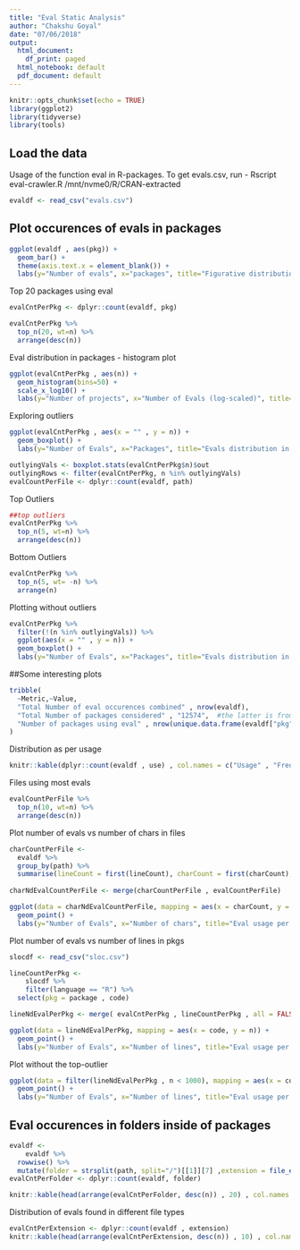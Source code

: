 ```yaml
---
title: "Eval Static Analysis"
author: "Chakshu Goyal"
date: "07/06/2018"
output:
  html_document:
    df_print: paged
  html_notebook: default
  pdf_document: default
---
```


```r
knitr::opts_chunk$set(echo = TRUE)
library(ggplot2)
library(tidyverse)
library(tools)
```

## Load the data
Usage of the function eval in R-packages.
To get evals.csv, run - Rscript eval-crawler.R /mnt/nvme0/R/CRAN-extracted
```r
evaldf <- read_csv("evals.csv")
```

## Plot occurences of evals in packages
```r
ggplot(evaldf , aes(pkg)) + 
  geom_bar() + 
  theme(axis.text.x = element_blank()) + 
  labs(y="Number of evals", x="packages", title="Figurative distribution of the usage of eval in various packages")
```

Top 20 packages using eval
```r
evalCntPerPkg <- dplyr::count(evaldf, pkg)

evalCntPerPkg %>%
  top_n(20, wt=n) %>%
  arrange(desc(n))
```

Eval distribution in packages - histogram plot
```r
ggplot(evalCntPerPkg , aes(n)) +
  geom_histogram(bins=50) +
  scale_x_log10() +
  labs(y="Number of projects", x="Number of Evals (log-scaled)", title="Evals distribution in the packages - histogram")
```

Exploring outliers
```r
ggplot(evalCntPerPkg , aes(x = "" , y = n)) +
  geom_boxplot() +
  labs(y="Number of Evals", x="Packages", title="Evals distribution in the packages - boxplot")
```

```r
outlyingVals <- boxplot.stats(evalCntPerPkg$n)$out
outlyingRows <- filter(evalCntPerPkg, n %in% outlyingVals)
evalCountPerFile <- dplyr::count(evaldf, path)
```

Top Outliers
```r
##top outliers
evalCntPerPkg %>% 
  top_n(5, wt=n) %>% 
  arrange(desc(n))
```

Bottom Outliers
```r
evalCntPerPkg %>% 
  top_n(5, wt= -n) %>% 
  arrange(n)
```

Plotting without outliers
```r
evalCntPerPkg %>%
  filter(!(n %in% outlyingVals)) %>%
  ggplot(aes(x = "" , y = n)) +
  geom_boxplot() +
  labs(y="Number of Evals", x="Packages", title="Evals distribution in the packages - boxplot (outliers removed)")
```

##Some interesting plots 

```r
tribble(
  ~Metric,~Value,
  "Total Number of eval occurences combined" , nrow(evaldf),
  "Total Number of packages considered" , "12574",  #the latter is from the output of the evalCrawler.R script
  "Number of packages using eval" , nrow(unique.data.frame(evaldf["pkg"]))
)
```

Distribution as per usage
```r
knitr::kable(dplyr::count(evaldf , use) , col.names = c("Usage" , "Frequency"))
```

Files using most evals
```r
evalCountPerFile %>% 
  top_n(10, wt=n) %>% 
  arrange(desc(n))
```

Plot number of evals vs number of chars in files
```r
charCountPerFile <- 
  evaldf %>%
  group_by(path) %>%
  summarise(lineCount = first(lineCount), charCount = first(charCount), pkg = first(pkg))
	
charNdEvalCountPerFile <- merge(charCountPerFile , evalCountPerFile)

ggplot(data = charNdEvalCountPerFile, mapping = aes(x = charCount, y = n)) +
  geom_point() + 
  labs(y="Number of Evals", x="Number of chars", title="Eval usage per char in files")
```

Plot number of evals vs number of lines in pkgs
```r
slocdf <- read_csv("sloc.csv")

lineCountPerPkg <-
	slocdf %>%
	filter(language == "R") %>%
  select(pkg = package , code)

lineNdEvalPerPkg <- merge( evalCntPerPkg , lineCountPerPkg , all = FALSE)

ggplot(data = lineNdEvalPerPkg, mapping = aes(x = code, y = n)) +
  geom_point() +
  labs(y="Number of Evals", x="Number of lines", title="Eval usage per lines in packages")
```
Plot without the top-outlier
```r
ggplot(data = filter(lineNdEvalPerPkg , n < 1000), mapping = aes(x = code, y = n)) +
  geom_point() +
  labs(y="Number of Evals", x="Number of lines", title="Eval usage per lines in packages (with less than 1000 evals)")
```

## Eval occurences in folders inside of packages
```r
evaldf <- 
	evaldf %>% 
  rowwise() %>% 
  mutate(folder = strsplit(path, split="/")[[1]][7] ,extension = file_ext(path))
evalCntPerFolder <- dplyr::count(evaldf, folder)

knitr::kable(head(arrange(evalCntPerFolder, desc(n)) , 20) , col.names = c("Folder" , "Number of evals"))
```

Distribution of evals found in different file types
```r
evalCntPerExtension <- dplyr::count(evaldf , extension)
knitr::kable(head(arrange(evalCntPerExtension, desc(n)) , 10) , col.names = c("File Extension  " , "Number of evals"))
```
